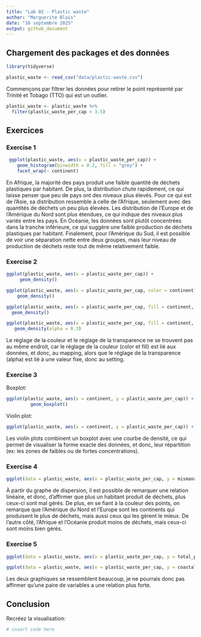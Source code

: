 ```yaml
---
title: "Lab 02 - Plastic waste"
author: "Marguerite Blais"
date: "16 septembre 2025"
output: github_document
---
```


## Chargement des packages et des données

```r
library(tidyverse) 
```

```r
plastic_waste <- read_csv("data/plastic-waste.csv")
```

Commençons par filtrer les données pour retirer le point représenté par Trinité et Tobago (TTO) qui est un outlier.

```r
plastic_waste <- plastic_waste %>%
  filter(plastic_waste_per_cap < 3.5)
```


## Exercices

### Exercise 1

```r
 ggplot(plastic_waste, aes(x = plastic_waste_per_cap)) +
    geom_histogram(binwidth = 0.2, fill = "grey") +
    facet_wrap(~ continent)
```

En Afrique, la majorité des pays produit une faible quantité de déchets plastiques par habitant. De plus, la distribution chute rapidement, ce qui laisse penser que peu de pays ont des niveaux plus élevés. Pour ce qui est de l'Asie, sa distribution ressemble à celle de l'Afrique, seulement avec des quantités de déchets un peu plus élevées. Les distribution de l'Europe et de l'Amérique du Nord sont plus étendues, ce qui indique des niveaux plus variés entre les pays. En Océanie, les données sont plutôt concentrées dans la tranche inférieure, ce qui suggère une faible production de déchets plastiques par habitant. Finalement, pour l'Amérique du Sud, il est possible de voir une séparation nette entre deux groupes, mais leur niveau de production de déchets reste tout de même relativement faible.

### Exercise 2

```r
ggplot(plastic_waste, aes(x = plastic_waste_per_cap)) +
     geom_density()

ggplot(plastic_waste, aes(x = plastic_waste_per_cap, color = continent)) +
    geom_density()

ggplot(plastic_waste, aes(x = plastic_waste_per_cap, fill = continent, color = continent)) +
  geom_density()

ggplot(plastic_waste, aes(x = plastic_waste_per_cap, fill = continent, color = continent)) +
   geom_density(alpha = 0.3)
```

Le réglage de la couleur et le réglage de la transparence ne se trouvent pas au même endroit, car le réglage de la couleur (color et fill) est lié aux données, et donc, au mapping, alors que le réglage de la transparence (alpha) est lié à une valeur fixe, donc au setting.


### Exercise 3

Boxplot:

```r
ggplot(plastic_waste, aes(x = continent, y = plastic_waste_per_cap)) +
         geom_boxplot()
```

Violin plot:

```r
ggplot(plastic_waste, aes(x = continent, y = plastic_waste_per_cap)) + geom_violin()
```

Les violin plots combinent un boxplot avec une courbe de densité, ce qui permet de visualiser la forme exacte des données, et donc, leur répartition (ex: les zones de faibles ou de fortes concentrations).


### Exercise 4

```r
ggplot(data = plastic_waste, aes(x = plastic_waste_per_cap, y = mismanaged_plastic_waste_per_cap, color = continent)) + geom_point()

```

À partir du graphe de dispersion, il est possible de remarquer une relation linéaire, et donc, d'affirmer que plus un habitant produit de déchets, plus ceux-ci sont mal gérés. De plus, en se fiant à la couleur des points, on remarque que l'Amérique du Nord et l'Europe sont les continents qui produisent le plus de déchets, mais aussi ceux qui les gèrent le mieux. De l'autre côté, l'Afrique et l'Océanie produit moins de déchets, mais ceux-ci sont moins bien gérés.


### Exercise 5

```r
ggplot(data = plastic_waste, aes(x = plastic_waste_per_cap, y = total_pop)) + geom_point()
```

```r
ggplot(data = plastic_waste, aes(x = plastic_waste_per_cap, y = coastal_pop)) + geom_point()
```

Les deux graphiques se ressemblent beaucoup, je ne pourrais donc pas affirmer qu'une paire de variables a une relation plus forte.

## Conclusion

Recréez la visualisation:

```r
# insert code here
```
